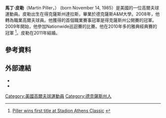 {{Infobox golfer
| name              = Martin Piller
| image             = 
| imagesize         = <!-- e.g. 250px (default is 200px) -->
| caption           = 
| fullname          = 
| nickname          = 
| birth_date        = {{Birth date and age|1985|11|14}}
| birth_place       = [[達拉斯|達拉斯]]
| death_date        = <!-- {{Death date and age|YYYY|MM|DD|1985|11|14}} -->
| death_place       = 
| height            = {{height|ft=5|in=9}}
| weight            = {{convert|155|lb|kg st|abbr=on}}
| nationality       = {{USA}}
| residence         = 沃思堡<ref>{{cite web |url=http://www.collegegolffellowship.com/2015/01/gerina-piller-golf-retreat-2015/ |title=Gerina Piller Girl's Retreat |date=January 27, 2015 |deadurl=yes |archiveurl=https://web.archive.org/web/20160303225805/http://collegegolffellowship.com/2015/01/gerina-piller-golf-retreat-2015/ |archivedate=2016-03-03}}</ref>
| spouse            = [[Gerina_Piller|Gerina Piller]] 
| partner           = 
| children          = 
| college           = [[Texas_A&M_University|Texas A&M University]]
| yearpro           = 2008
| retired           = <!-- Year retired -->
| tour              = [[PGA巡迴賽|PGA巡迴賽]]
| extour            = [[Web.com_Tour|Web.com Tour]]
| prowins           = 6
| pgawins           = <!-- Number of PGA Tour wins -->
| eurowins          = <!-- Number of European Tour wins -->
| japwins           = <!-- Number of Japan Golf Tour wins -->
| asiawins          = <!-- Number of Asian Tour wins -->
| sunwins           = <!-- Number of Sunshine Tour wins -->
| auswins           = <!-- Number of PGA Tour of Australasia wins -->
| nwidewins         = 5
| chalwins          = <!-- Number of Challenge Tour wins -->
| champwins         = <!-- Number of Champions Tour wins -->
| seneurowins       = <!-- Number of European Seniors Tour wins -->
| otherwins         = 1
| majorwins         = <!-- Number of Major Championship wins -->
| masters           = <!-- Best finish & year – Masters Tournament -->
| usopen            = <!-- Best finish & year – U.S. Open -->
| open              = <!-- Best finish & year – Open Championship -->
| pga               = <!-- Best finish & year – PGA Championship -->
| wghofid           = <!-- World Golf Hall of Fame member ID -->
| wghofyear         = <!-- World Golf Hall of Fame year inducted -->
| award1            = <!-- Achievement or award details -->
| year1             = <!-- Year(s) of achievement or award -->
| award2            = 
| year2             = 
| awardssection     = <!-- location of awards page or section -->
}}
'''馬丁·皮勒'''（Martin Piller，{{bd|1985年|11月14日}}） (born November 14, 1985）是美國的一位高爾夫球運動員。皮勒出生在得克薩斯州達拉斯，畢業於德克薩斯A&M大學。2008年，他轉為職業高爾夫球員。他獲得的首個職業賽事冠軍是得克薩斯州公開賽的冠軍。2009年開始，他參加Nationwide巡迴賽的比賽。他在2010年多的雅典經典賽的冠軍 <ref>[http://www.pgatour.com/2010/tournaments/h090/05/02/piller-UGA/index.html Piller wins first title at Stadion Athens Classic] {{webarchive|url=https://web.archive.org/web/20101102043014/http://www.pgatour.com/2010/tournaments/h090/05/02/piller-UGA/index.html |date=2010-11-02 }}</ref>。皮勒在2011年結婚。
==參考資料==
{{reflist}}
==外部連結==
*{{PGATour player|32876}}
*{{OWGR|13760}}
[[Category:美國高爾夫球運動員|Category:美國高爾夫球運動員]]
[[Category:德克薩斯州人|Category:德克薩斯州人]]